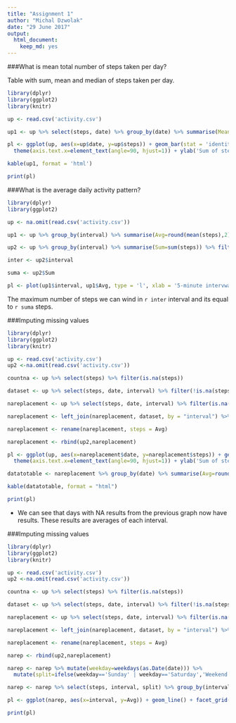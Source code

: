 ---
title: "Assignment 1"
author: "Michal Dzwolak"
date: "29 June 2017"
output: 
  html_document: 
    keep_md: yes
---


###What is mean total number of steps taken per day?

Table with sum, mean and median of steps taken per day.

```{r pressure, echo=TRUE, message=FALSE, warning=FALSE}
library(dplyr)
library(ggplot2)
library(knitr)

up <- read.csv('activity.csv')

up1 <- up %>% select(steps, date) %>% group_by(date) %>% summarise(Mean=round(mean(steps),2), Sum=sum(steps), Median=median(steps))

pl <- ggplot(up, aes(x=up$date, y=up$steps)) + geom_bar(stat = 'identity') + 
  theme(axis.text.x=element_text(angle=90, hjust=1)) + ylab('Sum of steps taken') + xlab('Date')

kable(up1, format = 'html')

print(pl)

```



###What is the average daily activity pattern?

```{r firstplot, warning=FALSE, message=FALSE}
library(dplyr)
library(ggplot2)

up <- na.omit(read.csv('activity.csv'))

up1 <- up %>% group_by(interval) %>% summarise(Avg=round(mean(steps),2))

up2 <- up %>% group_by(interval) %>% summarise(Sum=sum(steps)) %>% filter(Sum==max(Sum))

inter <- up2$interval

suma <- up2$Sum

pl <- plot(up1$interval, up1$Avg, type = 'l', xlab = '5-minute intervwal', ylab = 'Avg. of steps')

```

The maximum number of steps we can wind in `r inter` interval and its equal to `r suma` steps. 


###Imputing missing values
```{r secondplt, warning=FALSE, message=FALSE}
library(dplyr)
library(ggplot2)
library(knitr)

up <- read.csv('activity.csv')
up2 <-na.omit(read.csv('activity.csv'))

countna <- up %>% select(steps) %>% filter(is.na(steps))

dataset <- up %>% select(steps, date, interval) %>% filter(!is.na(steps)) %>% group_by(interval) %>% summarise(Avg=round(mean(steps),2))

nareplacement <- up %>% select(steps, date, interval) %>% filter(is.na(steps))

nareplacement <- left_join(nareplacement, dataset, by = "interval") %>% select(Avg, date, interval) 

nareplacement <- rename(nareplacement, steps = Avg)

nareplacement <- rbind(up2,nareplacement)

pl <- ggplot(up, aes(x=nareplacement$date, y=nareplacement$steps)) + geom_bar(stat = 'identity') + 
  theme(axis.text.x=element_text(angle=90, hjust=1)) + ylab('Sum of steps taken') + xlab('Date')

datatotable <- nareplacement %>% group_by(date) %>% summarise(Avg=round(mean(steps),2), Median=round(median(steps),2))

kable(datatotable, format = "html")

print(pl)
```

 - We can see that days with NA results from the previous graph now have results. These results are averages of each interval.  



###Imputing missing values

```{r thirdplot, warning=FALSE, message=FALSE}
library(dplyr)
library(ggplot2)
library(knitr)

up <- read.csv('activity.csv')
up2 <-na.omit(read.csv('activity.csv'))

countna <- up %>% select(steps) %>% filter(is.na(steps))

dataset <- up %>% select(steps, date, interval) %>% filter(!is.na(steps)) %>% group_by(interval) %>% summarise(Avg=round(mean(steps),2))

nareplacement <- up %>% select(steps, date, interval) %>% filter(is.na(steps))

nareplacement <- left_join(nareplacement, dataset, by = "interval") %>% select(Avg, date, interval) 

nareplacement <- rename(nareplacement, steps = Avg)

narep <- rbind(up2,nareplacement)

narep <- narep %>% mutate(weekday=weekdays(as.Date(date))) %>% 
  mutate(split=ifelse(weekday=='Sunday' | weekday=='Saturday','Weekend','Workday'))

narep <- narep %>% select(steps, interval, split) %>% group_by(interval, split) %>% summarise(Avg=round(mean(steps),2))

pl <- ggplot(narep, aes(x=interval, y=Avg)) + geom_line() + facet_grid(split~.) + theme_bw()  

print(pl)

```